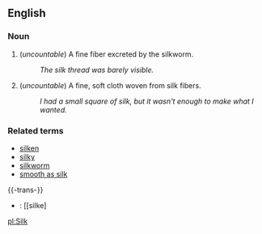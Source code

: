 ==English==

===Noun===
# (''uncountable'') A fine fiber excreted by the silkworm.
#: ''The silk thread was barely visible.''
# (''uncountable'') A fine, soft cloth woven from silk fibers.
#: ''I had a small square of silk, but it wasn't enough to make what I wanted.''

===Related terms===
* [[silken]]
* [[silky]]
* [[silkworm]]
* [[smooth as silk]]

{{-trans-}}
*{{sv}}: [[silke]


[[pl:Silk]]